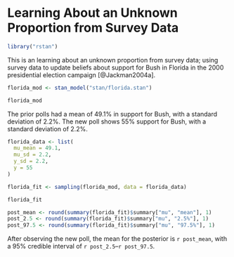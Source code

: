 # Learning About an Unknown Proportion from Survey Data

```r
library("rstan")
```

This is an learning about an unknown proportion from survey data; using survey data to update beliefs about support for Bush in Florida in the 2000 presidential election campaign [@Jackman2004a].

```r
florida_mod <- stan_model("stan/florida.stan")
```
```r
florida_mod
```

The prior polls had a mean of 49.1% in support for Bush, with a standard deviation of 2.2%.
The new poll shows 55% support for Bush, with a standard deviation of 2.2%.
```r
florida_data <- list(
  mu_mean = 49.1,
  mu_sd = 2.2,
  y_sd = 2.2,
  y = 55  
)
```

```r
florida_fit <- sampling(florida_mod, data = florida_data)
```
```r
florida_fit
```
```r
post_mean <- round(summary(florida_fit)$summary["mu", "mean"], 1)
post_2.5 <- round(summary(florida_fit)$summary["mu", "2.5%"], 1)
post_97.5 <- round(summary(florida_fit)$summary["mu", "97.5%"], 1)
```
After observing the new poll, the mean for the posterior is `r post_mean`, with a 95% credible interval of `r post_2.5`--`r post_97.5`.

